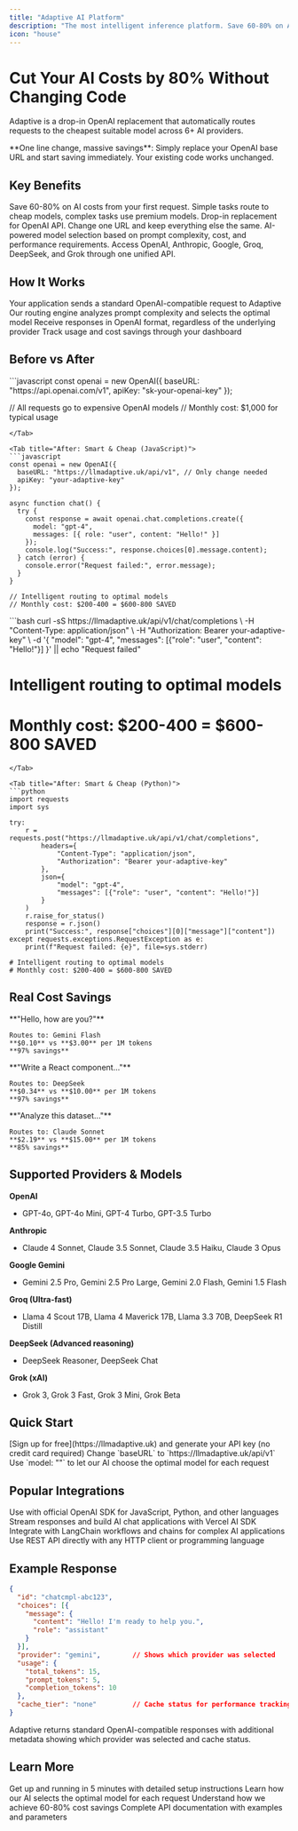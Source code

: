 ```yaml
---
title: "Adaptive AI Platform"
description: "The most intelligent inference platform. Save 60-80% on AI costs with zero code changes."
icon: "house"
---
```


# Cut Your AI Costs by 80% Without Changing Code

Adaptive is a drop-in OpenAI replacement that automatically routes requests to the cheapest suitable model across 6+ AI providers.

<Note>
**One line change, massive savings**: Simply replace your OpenAI base URL and start saving immediately. Your existing code works unchanged.
</Note>

## Key Benefits

<CardGroup cols={2}>
  <Card title="Instant Cost Savings" icon="dollar-sign">
    Save 60-80% on AI costs from your first request. Simple tasks route to cheap models, complex tasks use premium models.
  </Card>
  <Card title="Zero Code Changes" icon="code">
    Drop-in replacement for OpenAI API. Change one URL and keep everything else the same.
  </Card>
  <Card title="Intelligent Routing" icon="brain">
    AI-powered model selection based on prompt complexity, cost, and performance requirements.
  </Card>
  <Card title="Multi-Provider Access" icon="network-wired">
    Access OpenAI, Anthropic, Google, Groq, DeepSeek, and Grok through one unified API.
  </Card>
</CardGroup>

## How It Works

<Steps>
  <Step title="Send Request">
    Your application sends a standard OpenAI-compatible request to Adaptive
  </Step>
  <Step title="AI Analysis">
    Our routing engine analyzes prompt complexity and selects the optimal model
  </Step>
  <Step title="Get Response">
    Receive responses in OpenAI format, regardless of the underlying provider
  </Step>
  <Step title="Monitor Savings">
    Track usage and cost savings through your dashboard
  </Step>
</Steps>

## Before vs After

<Tabs>
<Tab title="Before: Expensive">
```javascript
const openai = new OpenAI({
  baseURL: "https://api.openai.com/v1",
  apiKey: "sk-your-openai-key"
});

// All requests go to expensive OpenAI models
// Monthly cost: $1,000 for typical usage
```
</Tab>

<Tab title="After: Smart & Cheap (JavaScript)">
```javascript
const openai = new OpenAI({
  baseURL: "https://llmadaptive.uk/api/v1", // Only change needed
  apiKey: "your-adaptive-key"
});

async function chat() {
  try {
    const response = await openai.chat.completions.create({
      model: "gpt-4",
      messages: [{ role: "user", content: "Hello!" }]
    });
    console.log("Success:", response.choices[0].message.content);
  } catch (error) {
    console.error("Request failed:", error.message);
  }
}

// Intelligent routing to optimal models
// Monthly cost: $200-400 = $600-800 SAVED
```
</Tab>

<Tab title="After: Smart & Cheap (cURL)">
```bash
curl -sS https://llmadaptive.uk/api/v1/chat/completions \
  -H "Content-Type: application/json" \
  -H "Authorization: Bearer your-adaptive-key" \
  -d '{
    "model": "gpt-4",
    "messages": [{"role": "user", "content": "Hello!"}]
  }' || echo "Request failed"

# Intelligent routing to optimal models
# Monthly cost: $200-400 = $600-800 SAVED
```
</Tab>

<Tab title="After: Smart & Cheap (Python)">
```python
import requests
import sys

try:
    r = requests.post("https://llmadaptive.uk/api/v1/chat/completions", 
        headers={
            "Content-Type": "application/json",
            "Authorization": "Bearer your-adaptive-key"
        },
        json={
            "model": "gpt-4",
            "messages": [{"role": "user", "content": "Hello!"}]
        }
    )
    r.raise_for_status()
    response = r.json()
    print("Success:", response["choices"][0]["message"]["content"])
except requests.exceptions.RequestException as e:
    print(f"Request failed: {e}", file=sys.stderr)

# Intelligent routing to optimal models  
# Monthly cost: $200-400 = $600-800 SAVED
```
</Tab>
</Tabs>

## Real Cost Savings

<CardGroup cols={3}>
  <Card title="Simple Chat" icon="message">
    **"Hello, how are you?"**
    
    Routes to: Gemini Flash  
    **$0.10** vs **$3.00** per 1M tokens  
    **97% savings**
  </Card>
  <Card title="Code Tasks" icon="code">
    **"Write a React component..."**
    
    Routes to: DeepSeek  
    **$0.34** vs **$10.00** per 1M tokens  
    **97% savings**
  </Card>
  <Card title="Complex Analysis" icon="calculator">
    **"Analyze this dataset..."**
    
    Routes to: Claude Sonnet  
    **$2.19** vs **$15.00** per 1M tokens  
    **85% savings**
  </Card>
</CardGroup>

## Supported Providers & Models

<Accordion title="View All Supported Models">

**OpenAI**
- GPT-4o, GPT-4o Mini, GPT-4 Turbo, GPT-3.5 Turbo

**Anthropic**  
- Claude 4 Sonnet, Claude 3.5 Sonnet, Claude 3.5 Haiku, Claude 3 Opus

**Google Gemini**
- Gemini 2.5 Pro, Gemini 2.5 Pro Large, Gemini 2.0 Flash, Gemini 1.5 Flash

**Groq (Ultra-fast)**
- Llama 4 Scout 17B, Llama 4 Maverick 17B, Llama 3.3 70B, DeepSeek R1 Distill

**DeepSeek (Advanced reasoning)**
- DeepSeek Reasoner, DeepSeek Chat

**Grok (xAI)**
- Grok 3, Grok 3 Fast, Grok 3 Mini, Grok Beta

</Accordion>

## Quick Start

<Steps>
  <Step title="Get API Key">
    [Sign up for free](https://llmadaptive.uk) and generate your API key (no credit card required)
  </Step>
  <Step title="Update Your Code">
    Change `baseURL` to `https://llmadaptive.uk/api/v1`
  </Step>
  <Step title="Enable Smart Routing">
    Use `model: ""` to let our AI choose the optimal model for each request
  </Step>
</Steps>

## Popular Integrations

<CardGroup cols={2}>
  <Card title="OpenAI SDK" href="/integrations/openai-sdk" icon="code">
    Use with official OpenAI SDK for JavaScript, Python, and other languages
  </Card>
  <Card title="Vercel AI SDK" href="/integrations/vercel-ai-sdk" icon="nextjs">
    Stream responses and build AI chat applications with Vercel AI SDK
  </Card>
  <Card title="LangChain" href="/integrations/langchain" icon="link">
    Integrate with LangChain workflows and chains for complex AI applications
  </Card>
  <Card title="Direct API" href="/api-reference/chat-completions" icon="terminal">
    Use REST API directly with any HTTP client or programming language
  </Card>
</CardGroup>

## Example Response

```json
{
  "id": "chatcmpl-abc123",
  "choices": [{
    "message": {
      "content": "Hello! I'm ready to help you.",
      "role": "assistant"
    }
  }],
  "provider": "gemini",        // Shows which provider was selected
  "usage": {
    "total_tokens": 15,
    "prompt_tokens": 5,
    "completion_tokens": 10
  },
  "cache_tier": "none"         // Cache status for performance tracking
}
```

<Note>
Adaptive returns standard OpenAI-compatible responses with additional metadata showing which provider was selected and cache status.
</Note>

## Learn More

<CardGroup cols={2}>
  <Card title="Quick Start Guide" icon="rocket" href="/quickstart">
    Get up and running in 5 minutes with detailed setup instructions
  </Card>
  <Card title="Intelligent Routing" icon="brain" href="/features/intelligent-routing">
    Learn how our AI selects the optimal model for each request
  </Card>
  <Card title="Cost Optimization" icon="dollar-sign" href="/features/performance">
    Understand how we achieve 60-80% cost savings
  </Card>
  <Card title="API Reference" icon="book" href="/api-reference/introduction">
    Complete API documentation with examples and parameters
  </Card>
</CardGroup>
